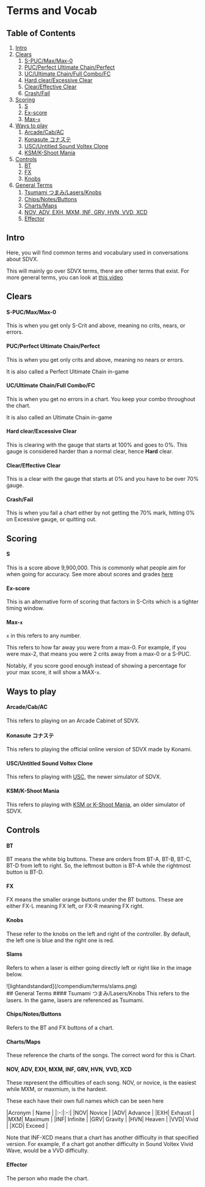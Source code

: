 # Terms and Vocab
## Table of Contents
1. [Intro](/startingout/termsandvocab#intro)
2. [Clears](/startingout/termsandvocab#clears)
    1. [S-PUC/Max/Max-0](/startingout/termsandvocab#s-pucmaxmax-0)
    2. [PUC/Perfect Ultimate Chain/Perfect](/startingout/termsandvocab#pucperfect-ultimate-chainperfect)
    3. [UC/Ultimate Chain/Full Combo/FC](/startingout/termsandvocab#ucultimate-chainfull-combofc)
    4. [Hard clear/Excessive Clear](/startingout/termsandvocab#hard-clearexcessive-clear)
    5. [Clear/Effective Clear](/startingout/termsandvocab#cleareffective-clear)
    6. [Crash/Fail](/startingout/termsandvocab#crashfail)
3. [Scoring](/startingout/termsandvocab#scoring)
    1. [S](/startingout/termsandvocab#s)
    2. [Ex-score](/startingout/termsandvocab#ex-score)
    3. [Max-`x`](/startingout/termsandvocab#max-x)
4. [Ways to play](/startingout/termsandvocab#ways-to-play)
    1. [Arcade/Cab/AC](/startingout/termsandvocab#arcadecabac)
    2. [Konasute コナステ](/startingout/termsandvocab#konasute-コナステ)
    3. [USC/Untitled Sound Voltex Clone](/startingout/termsandvocab#uscuntitled-sound-voltex-clone)
    4. [KSM/K-Shoot Mania](/startingout/termsandvocab#ksmk-shoot-mania)
5. [Controls](/startingout/termsandvocab#controls)
    1. [BT](/startingout/termsandvocab#bt)
    2. [FX](/startingout/termsandvocab#fx)
    3. [Knobs](/startingout/termsandvocab#knobs)
6. [General Terms](/startingout/termsandvocab#general-terms)
    1. [Tsumami つまみ/Lasers/Knobs](/startingout/termsandvocab#tsumami-つまみlasersknobs)
    2. [Chips/Notes/Buttons](/startingout/termsandvocab#chipsnotesbuttons)
    3. [Charts/Maps](/startingout/termsandvocab#chartsmaps)
    4. [NOV, ADV, EXH, MXM, INF, GRV, HVN, VVD, XCD](/startingout/termsandvocab#nov-adv-exh-mxm-inf-grv-hvn-vvd-xcd)
    5. [Effector](/startingout/termsandvocab#effector)

## Intro
Here, you will find common terms and vocabulary used in conversations about SDVX.

This will mainly go over SDVX terms, there are other terms that exist. For more general terms, you can look at [this video](https://youtu.be/CVm5y4TQjXI)


## Clears
#### S-PUC/Max/Max-0
This is when you get only S-Crit and above, meaning no crits, nears, or errors. 

#### PUC/Perfect Ultimate Chain/Perfect
This is when you get only crits and above, meaning no nears or errors. 

It is also called a Perfect Ultimate Chain in-game

#### UC/Ultimate Chain/Full Combo/FC
This is when you get no errors in a chart. You keep your combo throughout the chart.

It is also called an Ultimate Chain in-game

#### Hard clear/Excessive Clear
This is clearing with the gauge that starts at 100% and goes to 0%. This gauge is considered harder than a normal clear, hence **Hard** clear.

#### Clear/Effective Clear
This is a clear with the gauge that starts at 0% and you have to be over 70% gauge.

#### Crash/Fail
This is when you fail a chart either by not getting the 70% mark, hitting 0% on Excessive gauge, or quitting out.

## Scoring
#### S
This is a score above 9,900,000. This is commonly what people aim for when going for accuracy. See more about scores and grades [here](/startingout/playingscoring)

#### Ex-score
This is an alternative form of scoring that factors in S-Crits which is a tighter timing window. 

#### Max-`x`
`x` in this refers to any number.

This refers to how far away you were from a max-0. For example, if you were max-2, that means you were 2 crits away from a max-0 or a S-PUC.

Notably, if you score good enough instead of showing a percentage for your max score, it will show a MAX-`x`.

## Ways to play
#### Arcade/Cab/AC
This refers to playing on an Arcade Cabinet of SDVX.

#### Konasute コナステ
This refers to playing the official online version of SDVX made by Konami. 

#### USC/Untitled Sound Voltex Clone
This refers to playing with [USC](https://github.com/Drewol/unnamed-sdvx-clone), the newer simulator of SDVX. 

#### KSM/K-Shoot Mania
This refers to playing with [KSM or K-Shoot Mania](https://www.kshootmania.com/en/), an older simulator of SDVX.

## Controls
#### BT
BT means the white big buttons. These are orders from BT-A, BT-B, BT-C, BT-D from left to right. So, the leftmost button is BT-A while the rightmost button is BT-D.

#### FX
FX means the smaller orange buttons under the BT buttons. These are either FX-L meaning FX left, or FX-R meaning FX right.

#### Knobs
These refer to the knobs on the left and right of the controller. By default, the left one is blue and the right one is red.

#### Slams
Refers to when a laser is either going directly left or right like in the image below.
<div className="flex items-center justify-center mt-5">
  ![lightandstandard](/compendium/terms/slams.png)
</div>
## General Terms
#### Tsumami つまみ/Lasers/Knobs
This refers to the lasers. In the game, lasers are referenced as Tsumami.

#### Chips/Notes/Buttons
Refers to the BT and FX buttons of a chart. 

#### Charts/Maps
These reference the charts of the songs. The correct word for this is Chart.

#### NOV, ADV, EXH, MXM, INF, GRV, HVN, VVD, XCD
These represent the difficulties of each song. NOV, or novice, is the easiest while MXM, or maxmium, is the hardest.

These each have their own full names which can be seen here
<div className="flex items-center justify-center mt-5">
|Acronym | Name |
|:-:|:-:|
|NOV| Novice |
|ADV| Advance |
|EXH| Exhaust |
|MXM| Maximum |
|INF| Infinite |
|GRV| Gravity |
|HVN| Heaven |
|VVD| Vivid |
|XCD| Exceed |
</div>

Note that INF-XCD means that a chart has another difficulty in that specified
version. For example, if a chart got another difficulty in Sound Voltex Vivid
Wave, would be a VVD difficulty.

#### Effector
The person who made the chart.










